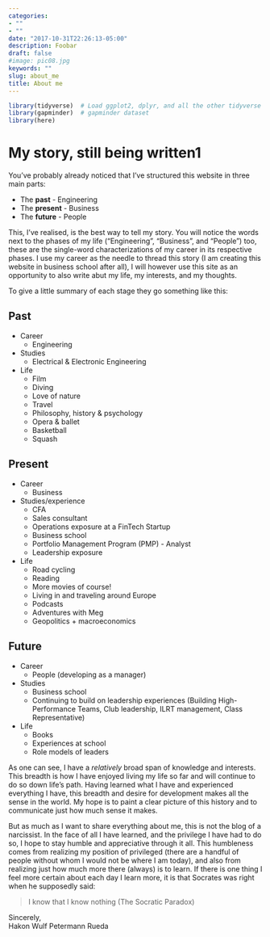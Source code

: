 ```yaml
---
categories:
- ""
- ""
date: "2017-10-31T22:26:13-05:00"
description: Foobar
draft: false
#image: pic08.jpg
keywords: ""
slug: about_me
title: About me
---
```



```r
library(tidyverse)  # Load ggplot2, dplyr, and all the other tidyverse packages
library(gapminder)  # gapminder dataset
library(here)
```


# My story, still being written1

You've probably already noticed that I've structured this website in three main parts:

* The **past** - Engineering
* The **present** - Business
* The **future** - People

This, I've realised, is the best way to tell my story. You will notice the words next to the phases of my life ("Engineering", "Business", and "People") too, these are the single-word characterizations of my career in its respective phases. I use my career as the needle to thread this story (I am creating this website in business school after all), I will however use this site as an opportunity to also write abut my life, my interests, and my thoughts.

To give a little summary of each stage they go something like this:

## Past

* Career
    * Engineering
  
* Studies
    * Electrical & Electronic Engineering
  
* Life
    * Film
    * Diving
    * Love of nature
    * Travel
    * Philosophy, history & psychology
    * Opera & ballet
    * Basketball
    * Squash

## Present

* Career
    * Business
  
* Studies/experience
    * CFA
    * Sales consultant
    * Operations exposure at a FinTech Startup
    * Business school
    * Portfolio Management Program (PMP) - Analyst
    * Leadership exposure

* Life
    * Road cycling
    * Reading
    * More movies of course!
    * Living in and traveling around Europe
    * Podcasts
    * Adventures with Meg
    * Geopolitics + macroeconomics

## Future

* Career
    * People (developing as a manager)
  
* Studies
    * Business school
    * Continuing to build on leadership experiences (Building High-Performance Teams, Club leadership, ILRT management, Class Representative)
  
* Life
    * Books
    * Experiences at school
    * Role models of leaders

As one can see, I have a _relatively_ broad span of knowledge and interests. This breadth is how I have enjoyed living my life so far and will continue to do so down life's path. Having learned what I have and experienced everything I have, this breadth and desire for development makes all the sense in the world. My hope is to paint a clear picture of this history and to communicate just how much sense it makes.

But as much as I want to share everything about me, this is not the blog of a narcissist. In the face of all I have learned, and the privilege I have had to do so, I hope to stay humble and appreciative through it all. This humbleness comes from realizing my position of privileged (there are a handful of people without whom I would not be where I am today), and also from realizing just how much more there (always) is to learn. If there is one thing I feel more certain about each day I learn more, it is that Socrates was right when he supposedly said:

> I know that I know nothing (The Socratic Paradox)

Sincerely,\
Hakon Wulf Petermann Rueda
